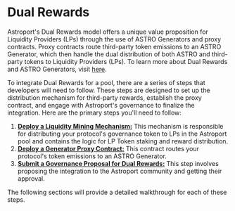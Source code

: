 # Dual Rewards

Astroport's Dual Rewards model offers a unique value proposition for Liquidity Providers (LPs) through the use of ASTRO Generators and proxy contracts. Proxy contracts route third-party token emissions to an ASTRO Generator, which then handle the dual distribution of both ASTRO and third-party tokens to Liquidity Providers (LPs). To learn more about Dual Rewards and ASTRO Generators, visit [here](../../../learn/astro-generators). 

To integrate Dual Rewards for a pool, there are a series of steps that developers will need to follow. These steps are designed to set up the distribution mechanism for third-party rewards, establish the proxy contract, and engage with Astroport's governance to finalize the integration. Here are the primary steps you'll need to follow:

1. [**Deploy a Liquidity Mining Mechanism:**](./deploying-a-liquidity-mining-mechanism) This mechanism is responsible for distributing your protocol's governance token to LPs in the Astroport pool and contains the logic for LP Token staking and reward distribution.
2. [**Deploy a Generator Proxy Contract:**](./deploying-a-generator-proxy-contract) This contract routes your protocol's token emissions to an ASTRO Generator.
3. [**Submit a Governance Proposal for Dual Rewards:**](./submitting-a-governance-proposal) This step involves proposing the integration to the Astroport community and getting their approval.

The following sections will provide a detailed walkthrough for each of these steps.